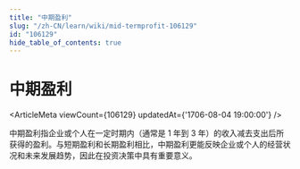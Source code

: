 ```yaml
---
title: "中期盈利"
slug: "/zh-CN/learn/wiki/mid-termprofit-106129"
id: "106129"
hide_table_of_contents: true
---
```



# 中期盈利

<ArticleMeta viewCount={106129} updatedAt={'1706-08-04 19:00:00'} />

中期盈利指企业或个人在一定时期内（通常是 1 年到 3 年）的收入减去支出后所获得的盈利。与短期盈利和长期盈利相比，中期盈利更能反映企业或个人的经营状况和未来发展趋势，因此在投资决策中具有重要意义。
